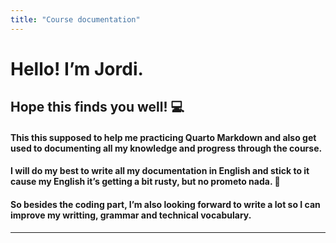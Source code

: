 ```yaml
---
title: "Course documentation"
---
```


# Hello! I'm Jordi.

## Hope this finds you well! 💻

#### This this supposed to help me practicing Quarto Markdown and also get used to documenting all my knowledge and progress through the course.

#### I will do my best to write all my documentation in English and stick to it cause my English it's getting a bit rusty, but no prometo nada.  🤷

#### So besides the coding part, I'm also looking forward to write a lot so I can improve my writting, grammar and technical vocabulary.

------------------------------------------------------------------------